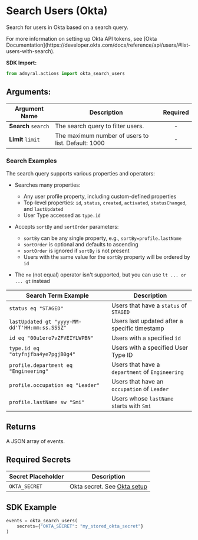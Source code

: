 
# Search Users (Okta)

Search for users in Okta based on a search query.

<Callout type="info">
	For more information on setting up Okta API tokens, see [Okta
	Documentation](https://developer.okta.com/docs/reference/api/users/#list-users-with-search).
</Callout>

**SDK Import:**

```python
from admyral.actions import okta_search_users
```

## Arguments:

| Argument Name       | Description                                        | Required |
| ------------------- | -------------------------------------------------- | :------: |
| **Search** `search` | The search query to filter users.                  |    -     |
| **Limit** `limit`   | The maximum number of users to list. Default: 1000 |    -     |

### Search Examples

The search query supports various properties and operators:

-   Searches many properties:

    -   Any user profile property, including custom-defined properties
    -   Top-level properties: `id`, `status`, `created`, `activated`, `statusChanged`, and `lastUpdated`
    -   User Type accessed as `type.id`

-   Accepts `sortBy` and `sortOrder` parameters:

    -   `sortBy` can be any single property, e.g., `sortBy=profile.lastName`
    -   `sortOrder` is optional and defaults to ascending
    -   `sortOrder` is ignored if `sortBy` is not present
    -   Users with the same value for the `sortBy` property will be ordered by `id`

-   The `ne` (not equal) operator isn't supported, but you can use `lt ... or ... gt` instead

| Search Term Example                           | Description                                     |
| --------------------------------------------- | ----------------------------------------------- |
| `status eq "STAGED"`                          | Users that have a `status` of `STAGED`          |
| `lastUpdated gt "yyyy-MM-dd'T'HH:mm:ss.SSSZ"` | Users last updated after a specific timestamp   |
| `id eq "00u1ero7vZFVEIYLWPBN"`                | Users with a specified `id`                     |
| `type.id eq "otyfnjfba4ye7pgjB0g4"`           | Users with a specified User Type ID             |
| `profile.department eq "Engineering"`         | Users that have a `department` of `Engineering` |
| `profile.occupation eq "Leader"`              | Users that have an `occupation` of `Leader`     |
| `profile.lastName sw "Smi"`                   | Users whose `lastName` starts with `Smi`        |

## Returns

A JSON array of events.

## Required Secrets

| Secret Placeholder | Description                                            |
| ------------------ | ------------------------------------------------------ |
| `OKTA_SECRET`      | Okta secret. See [Okta setup](/integrations/okta/okta) |

## SDK Example

```python
events = okta_search_users(
	secrets={"OKTA_SECRET": "my_stored_okta_secret"}
)
```
